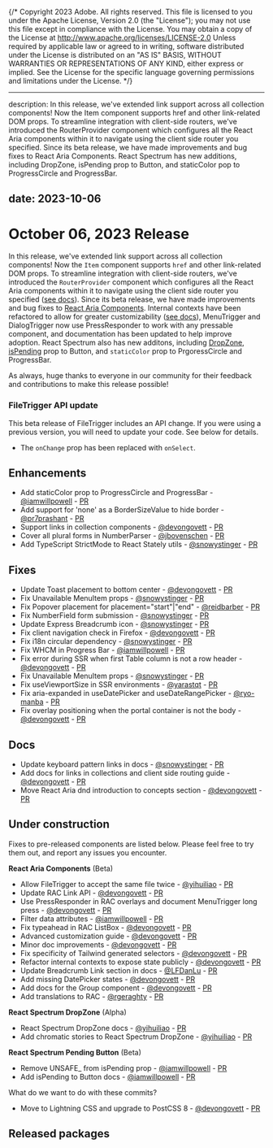 {/* Copyright 2023 Adobe. All rights reserved.
This file is licensed to you under the Apache License, Version 2.0 (the "License");
you may not use this file except in compliance with the License. You may obtain a copy
of the License at http://www.apache.org/licenses/LICENSE-2.0
Unless required by applicable law or agreed to in writing, software distributed under
the License is distributed on an "AS IS" BASIS, WITHOUT WARRANTIES OR REPRESENTATIONS
OF ANY KIND, either express or implied. See the License for the specific language
governing permissions and limitations under the License. */}


---
description: In this release, we've extended link support across all collection components! Now the Item component supports href and other link-related DOM props. To streamline integration with client-side routers, we've introduced the RouterProvider component which configures all the React Aria components within it to navigate using the client side router you specified. Since its beta release, we have made improvements and bug fixes to React Aria Components. React Spectrum has new additions, including DropZone, isPending prop to Button, and staticColor pop to ProgressCircle and ProgressBar.

date: 2023-10-06
---

# October 06, 2023 Release


In this release, we've extended link support across all collection components! Now the `Item` component supports `href` and other link-related DOM props. To streamline integration with client-side routers, we've introduced the `RouterProvider` component which configures all the React Aria components within it to navigate using the client side router you specified ([see docs](../react-aria/routing.html#routerprovider)). Since its beta release, we have made improvements and bug fixes to [React Aria Components](../react-aria/react-aria-components.html). Internal contexts have been refactored to allow for greater customizability ([see docs](../react-aria/advanced.html)), MenuTrigger and DialogTrigger now use PressResponder to work with any pressable component, and documentation has been updated to help improve adoption. React Spectrum also has new additons, including [DropZone](../react-spectrum/DropZone.html), [isPending](../react-spectrum/Button.html#pending) prop to Button, and `staticColor` prop to PrgoressCircle and ProgressBar. 

As always, huge thanks to everyone in our community for their feedback and contributions to make this release possible!

### FileTrigger API update

This beta release of FileTrigger includes an API change. If you were using a previous version, you will need to update your code. See below for details.
- The `onChange` prop has been replaced with `onSelect`.

## Enhancements

- Add staticColor prop to ProgressCircle and ProgressBar - [@iamwillpowell](https://github.com/iamwillpowell) - [PR](https://github.com/adobe/react-spectrum/pull/5108)
- Add support for 'none' as a BorderSizeValue to hide border - [@pr7prashant](https://github.com/pr7prashant) - [PR](https://github.com/adobe/react-spectrum/pull/5012)
- Support links in collection components - [@devongovett](https://github.com/devongovett) - [PR](https://github.com/adobe/react-spectrum/pull/4993)
- Cover all plural forms in NumberParser - [@jbovenschen](https://github.com/jbovenschen) - [PR](https://github.com/adobe/react-spectrum/pull/5134)
- Add TypeScript StrictMode to React Stately utils - [@snowystinger](https://github.com/snowystinger) - [PR](https://github.com/adobe/react-spectrum/pull/3926)

## Fixes

- Update Toast placement to bottom center - [@devongovett](https://github.com/devongovett) - [PR](https://github.com/adobe/react-spectrum/pull/5107)
- Fix Unavailable MenuItem props - [@snowystinger](https://github.com/snowystinger) - [PR](https://github.com/adobe/react-spectrum/pull/5153)
- Fix Popover placement for placement="start"|"end" - [@reidbarber](https://github.com/reidbarber) - [PR](https://github.com/adobe/react-spectrum/pull/5137)
- Fix NumberField form submission - [@snowystinger](https://github.com/snowystinger) - [PR](https://github.com/adobe/react-spectrum/pull/4300)
- Update Express Breadcrumb icon - [@snowystinger](https://github.com/snowystinger) - [PR](https://github.com/adobe/react-spectrum/pull/5059)
- Fix client navigation check in Firefox - [@devongovett](https://github.com/devongovett) - [PR](https://github.com/adobe/react-spectrum/pull/5106)
- Fix i18n circular dependency - [@snowystinger](https://github.com/snowystinger) - [PR](https://github.com/adobe/react-spectrum/pull/5087)
- Fix WHCM in Progress Bar - [@iamwillpowell](https://github.com/iamwillpowell) - [PR](https://github.com/adobe/react-spectrum/pull/5125)
- Fix error during SSR when first Table column is not a row header - [@devongovett](https://github.com/devongovett) - [PR](https://github.com/adobe/react-spectrum/pull/5160)
- Fix Unavailable MenuItem props - [@snowystinger](https://github.com/snowystinger) - [PR](https://github.com/adobe/react-spectrum/pull/5153)
- Fix useViewportSize in SSR environments - [@yarastqt](https://github.com/yarastqt) - [PR](https://github.com/adobe/react-spectrum/pull/5163)
- Fix aria-expanded in useDatePicker and useDateRangePicker - [@ryo-manba](https://github.com/ryo-manba) - [PR](https://github.com/adobe/react-spectrum/pull/5166)
- Fix overlay positioning when the portal container is not the body - [@devongovett](https://github.com/devongovett) - [PR](https://github.com/adobe/react-spectrum/pull/5174)

## Docs

- Update keyboard pattern links in docs - [@snowystinger](https://github.com/snowystinger) - [PR](https://github.com/adobe/react-spectrum/pull/5055)
- Add docs for links in collections and client side routing guide - [@devongovett](https://github.com/devongovett) - [PR](https://github.com/adobe/react-spectrum/pull/5078)
- Move React Aria dnd introduction to concepts section - [@devongovett](https://github.com/devongovett) - [PR](https://github.com/adobe/react-spectrum/pull/5088)

## Under construction

Fixes to pre-released components are listed below. Please feel free to try them out, and report any issues you encounter.

**React Aria Components** (Beta)
- Allow FileTrigger to accept the same file twice - [@yihuiliao](https://github.com/yihuiliao) - [PR](https://github.com/adobe/react-spectrum/pull/5045)
- Update RAC Link API - [@devongovett](https://github.com/devongovett) - [PR](https://github.com/adobe/react-spectrum/pull/5074)
- Use PressResponder in RAC overlays and document MenuTrigger long press - [@devongovett](https://github.com/devongovett) - [PR](https://github.com/adobe/react-spectrum/pull/5065)
- Filter data attributes - [@iamwillpowell](https://github.com/iamwillpowell) - [PR](https://github.com/adobe/react-spectrum/pull/5008)
- Fix typeahead in RAC ListBox - [@devongovett](https://github.com/devongovett) - [PR](https://github.com/adobe/react-spectrum/pull/5146)
- Advanced customization guide - [@devongovett](https://github.com/devongovett) - [PR](https://github.com/adobe/react-spectrum/pull/5066)
- Minor doc improvements - [@devongovett](https://github.com/devongovett) - [PR](https://github.com/adobe/react-spectrum/pull/5101)
- Fix specificity of Tailwind generated selectors - [@devongovett](https://github.com/devongovett) - [PR](https://github.com/adobe/react-spectrum/pull/5147)
- Refactor internal contexts to expose state publicly - [@devongovett](https://github.com/devongovett) - [PR](https://github.com/adobe/react-spectrum/pull/5052)
- Update Breadcrumb Link section in docs - [@LFDanLu](https://github.com/LFDanLu) - [PR](https://github.com/adobe/react-spectrum/pull/5083)
- Add missing DatePicker states - [@devongovett](https://github.com/devongovett) - [PR](https://github.com/adobe/react-spectrum/pull/5158)
- Add docs for the Group component - [@devongovett](https://github.com/devongovett) - [PR](https://github.com/adobe/react-spectrum/pull/5060)
- Add translations to RAC - [@rgeraghty](https://github.com/rgeraghty) - [PR](https://github.com/adobe/react-spectrum/pull/5124)

**React Spectrum DropZone** (Alpha)
- React Spectrum DropZone docs - [@yihuiliao](https://github.com/yihuiliao) - [PR](https://github.com/adobe/react-spectrum/pull/5076)
- Add chromatic stories to React Spectrum DropZone - [@yihuiliao](https://github.com/yihuiliao) - [PR](https://github.com/adobe/react-spectrum/pull/5053)

**React Spectrum Pending Button** (Beta)
- Remove UNSAFE_ from isPending prop - [@iamwillpowell](https://github.com/iamwillpowell) - [PR](https://github.com/adobe/react-spectrum/pull/5150)
- Add isPending to Button docs - [@iamwillpowell](https://github.com/iamwillpowell) - [PR](https://github.com/adobe/react-spectrum/pull/5150)

What do we want to do with these commits?
- Move to Lightning CSS and upgrade to PostCSS 8 - [@devongovett](https://github.com/devongovett) - [PR](https://github.com/adobe/react-spectrum/pull/5093)

## Released packages

```

```